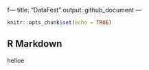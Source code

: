 f---
title: "DataFest"
output: github_document
---

```r
knitr::opts_chunk$set(echo = TRUE)
```

## R Markdown

helloe
